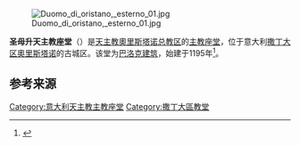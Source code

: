 [[File:Duomo_di_oristano,_esterno_01.jpg|thumb]]

'''圣母升天主教座堂'''（{{lang-it|Cattedrale di Santa Maria Assunta}}）是[[天主教奧里斯塔诺总教区|天主教奧里斯塔诺总教区]]的[[主教座堂|主教座堂]]，位于意大利[[撒丁大区|撒丁大区]][[奧里斯塔诺|奧里斯塔诺]]的古城区。该堂为[[巴洛克建筑|巴洛克建筑]]，始建于1195年<ref>{{Cite web |url=http://www.newadvent.org/cathen/11316b.htm |title=存档副本 |access-date=2014-12-21 |archive-date=2020-11-28 |archive-url=https://web.archive.org/web/20201128173657/https://www.newadvent.org/cathen/11316b.htm |dead-url=no }}</ref>。

==参考来源==
{{reflist}}

{{coord|39|54|10|N|8|35|25|E|type:landmark_source:kolossus-itwiki|display=title}}

[[Category:意大利天主教主教座堂|Category:意大利天主教主教座堂]]
[[Category:撒丁大區教堂|Category:撒丁大區教堂]]